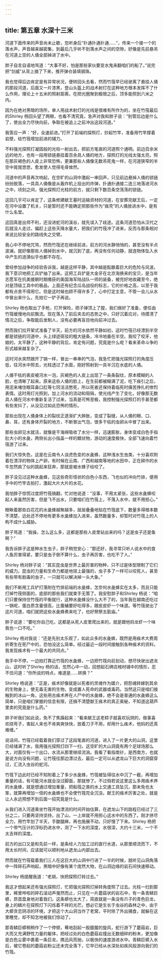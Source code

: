 ```yaml
---
---
---
```

title: 第五章 水深十三米
---




河道下面传来的声音尚未止歇，忽听身后“扑通扑通扑通……”，传来一个接一个的落水声，声音越来越密集，到最后几乎听不到落水声之间的空隙，好像是先前悬吊在河道上空的人俑全部掉进了水中。

胖子自言自语地骂道：“大事不好，怕是那些家伙要变水鬼来翻咱们的船了。”说完把“剑威”从背上摘了下来，推开弹仓装填钢珠。

我也觉得后边肯定是有异常状况，便转回头去看，然而竹筏早已经驶离了悬挂人俑的那段河道，后面又一片漆黑，登山头盔上的战术射灯在这种地方根本发挥不了什么作用，理论上十五米的照射距离，在把光圈聚到极限之后，顶多能照到六米之内。

因为在绝对黑暗的场所，单人用战术射灯的光线是很难有所作为的，坐在竹筏最后的Shirley 杨回头望了两眼，也看不清究竟，急声对我和胖子说：“别管后边是什么了，使出全力尽快向前，争取在被追上之前冲出这段河道。”

我答应一声：“好，全速前进。”打开了前端的探照灯，抄起竹竿，准备用竹竿撑着岩壁，给竹筏增加前进的辅力。

不料强光探照灯凝固般的光柱一射出去，把前方笔直的河道照个通明。前边百余米远的地方，也有一段用锁链悬挂着百余具人俑的地方，探照灯的光线太强太亮，照在那灰褐色的人皮上非常恐怖，更兼那些人俑像无数吊死鬼一样，在河道狭窄的半空中晃晃悠悠，愈发使人觉得毛骨耸然。

河道中的声音再次响起，在空旷的山洞中激起一串回声，只见前边悬掉人俑的锁链纷纷脱落，一具具人俑像是从轰炸机上投出的炸弹，扑通扑通接二连三地落进河水之中，顷刻之间，强光探照灯光柱的前方，就只剩下数百条空荡荡的锁链。

这回几乎可以肯定了，这条修建献王墓时运输资材的河道，在安葬完献王后，一定在河中设置了机关，只是暂时还不能确定把那些作为“痋壳”的人俑放进水中，是有什么名堂。

这回真是出师不利，还没进蛇河的溪谷，就先误入了歧途。这条河道恐怕从汉代之后就没人走过，偏赶上这些天降水量大，把我们的竹筏冲了进来，反而与那条相对来说比较安全的路线失之交臂。

我心中不停地咒骂，然而竹筏还在继续前进，前方的河水静悄悄的，甚至没有半点波澜，就好像那些人俑掉到水中，就沉到了底，再没有任何动静，就连物体坠入水中产生的涟漪似乎也都不存在。

曾经参加战争的经验告诉我，越是这样平静，其中越是酝酿着巨大的危险与风波。我下意识地把工兵铲抽了出来。这把工兵铲是大金牙在北京淘换来的宝贝，是当年志愿军在抗美援朝时期缴获的美国海军陆战队一师的装备，被完好地收藏至今，绝对是顶级工具中的极品，上面还有纪念瓜岛战役的标志，它的价格之高，以至于我都有点舍不得用它。但是这时候也顾不得许多了，心中打定主意，不管一会儿从水中冒出来什么，先拍它一铲子再说。

Shirley 杨也取出了手枪，打开保险，把子弹顶上了膛，我们做好了准备，便任由竹筏缓慢地向前飘流。现在落入了前后夹击的态势之中，只好沉着应对，待摸清了情况之后，争取能后发制人，没有必要再盲目地向前冲过去。

然而我们拉开架式准备了半天，前方的河水依然平静如初，这时竹筏已经漂到半空都是锁链的河道中，头上绿迹斑驳的粗大链条，冷冷地垂在半空。我咬了咬牙，他娘的，太平静了，这种平静的背后，肯定有问题，究竟是什么呢？看来革命斗争的形式越来越复杂了。

这时河水突然跟开了锅一样，冒出一串串的气泡，我急忙把强光探照灯的角度压低，往河水中照去，光柱透过了水面，刚好照射到一具半沉在水底的人俑。

人俑干枯的表皮被河水一泡，灰褐色的人皮上出现了一条条裂纹，原本模糊的人脸，也清晰了起来。原来这些人俑的脸上，在生前都被糊满了泥，吃下痋引之后，用泥来堵住眼耳鼻口肛等七窍活活憋死，所以死者还保持着临死时痛苦挣扎的惨烈表情。这时用灯光照到，加上河水的流动和阻隔，使光线产生了变化，好像那无数具人俑在河水中重新复活了过来，当真是可怖至极，我控制强光探照灯的手甚至都有些发抖了，从没见过如此恐怖的情形。

那些出现在人俑身体上的裂纹正逐渐扩大肿胀，变成了裂缝，从人俑的眼、口、鼻、耳，还有身体开裂的地方，不断冒出气泡，很多干枯的虫卵从中冒了出来。

那些虫卵见水就活，就像是干海绵吸收了水分一样，迅速膨胀，身体变成白色手指肚大小的水彘，两侧长出小指盖一样的鳍状物，游动的速度极快，全部飞速向着竹筏游了过来。

我们大惊失色，这是在云南令人谈虎色变的水彘蜂，这种浅水生虫类，十分喜欢附着在漂浮的物体上产卵，有时候在云南、广西和越南等地的水田中，正在耕作的水牛忽然疯了似的跳起来狂奔，那就是被水蜂子给咬了。

胖子没见过这种水彘蜂，见这些奇形怪状的白色小东西，飞也似的冲向竹排，便用手中的竹竿去拍打，激起大片大片的水花。

我怕胖子惊慌过度把竹筏搞翻，忙对他说道：“没事，不用太紧张，这些水彘蜂咬起人来虽然厉害，但是飞不出水，只要咱们在竹筏上，不落入水中，就不用担心。”

眼瞅着那些白花花的水彘蜂越聚越多，层层叠叠地贴在竹筏底下，数量多得根本数不清楚，远处还不停地有更多水彘蜂加入进来，虽然数量多，却暂时对竹筏上的人构不成什么威胁。

胖子骂道：“我操，怎么这么多，这都是那些人皮里钻出来的吗？这是虫子还是鱼啊？”

我告诉胖子这是种水生虫子，胖子稍觉安心：“那还好，我寻常只听人说水中的食人鱼厉害得紧，要只是虫子倒不算什么，虫子再厉害，也吃不了人。”

Shirley 杨对胖子说：“其实昆虫是世界上最厉害的物种，只不过是体型限制了它们的威力。昆虫的力量和生命力都是地球上最强的，虫子多了一样可以咬死人，甚至有些带有剧毒的虫子，一只就可以解决掉一头大象。”

我们不断用工兵铲打落附在竹排前端的水彘蜂，怎奈何水彘蜂实在太多，而且只能打掉竹筏侧面的，底部的那些我们就束手无策了。我安慰胖子和Shirley 杨说：“咱们只要保持住竹筏的平衡就行，这种水彘蜂没什么大不了的，当年我在越南还吃过一锅呢，蛋白质含量很高，比蚕蛹要好吃得多，跟皮皮虾一个味道。等竹筏驶出了这片河道，咱们就把这些水彘蜂煮来吃了，也好祭祭五脏庙。”

胖子说道：“要吃你自己吃，这都是从死人皮里爬出来的，就是跟他妈龙虾一个味我也一口不吃。”

Shirley 杨对我说：“还是先别太乐观了，如此众多的水彘蜂，既然是用痋术大费周折寄生在死尸中的，恐怕没这么简单。经过最近一段时间接触到各种痋术的资料，我发现痋术有一个最大的共同点。”

我手中不停，一边拍打靠近竹筏的水彘蜂，一边把竹筏向前划动，想尽快驶出遮龙山，这时听了Shirley 杨的话，忽然心中一动，回想起石碑店棺材铺中的情形，忍不住问道：“你所说的特点，难道是……转换？”

Shirley 杨说道：“正是，痋术好像就是以死者的灵魂作为媒介，把怨魂转嫁到其余的生物身上，使无毒无害的生物，变成置人死命的武器或毒药。当然这只是咱们接触到的冰山一角，这些用古痋术养在人尸中的水彘蜂，绝不会是普通的水彘蜂这么简单，只是咱们掌握的信息有限，还搞不清楚献王痋术的真正奥秘，不知道这葫芦里卖的究竟是什么药。”

胖子听我们如此说，免不了焦躁起来：“看来献王这老粽子就喜欢玩阴的，做事喜欢绕弯子，害起人来也不肯爽爽快快，放着刀子不用，却用什么痋术，他妈的还真难缠。”

说话间，竹筏已经载着我们穿过了这段笔直的河道，进入了一片更大的山洞，这里已经储满了水，我用强光探照灯四下一扫，这空旷的大山洞竟有两个足球场那么大，对面仅有一个出口，水流从那里继续流淌。我看了看指南针，是西南方，也就是说方向没有问题，让竹筏往那边漂过去，最后一定可以从遮龙山下巨大的洞窟穿过，汇流入虫谷的蛇河。

竹筏下边此时已经不知附着上了多少水彘蜂，竹筏被坠得往水中沉了一截，再增加重量的话，有可能河水就会没过脚面，那就惨了。不过倘若说这里这么多用痋术养的水彘蜂，就是想通过增加重量，把船筏之类的水上交通工具坠沉，那未免也太笨，就算再增加一倍的水彘蜂也不会使竹筏完全沉没。献王的痋术厉害之处，就是让人永远预想不到后面一招究竟是什么。

从我们进入河道乘坐竹筏开始漂流的时间开始估算，在遮龙山下的路程已经过了三分之二，只要再坚持坚持，出了山，一上岸就不用担心这水中的东西了。刚才拼尽全力，用竹竿划了半天，手酸腿麻，再也施展不动，只好慢了下来。Shirley 杨把一个带气压计的浮标扔进水中，测了一下水的深度，水很深，大约十三米，一个不太吉祥的深度。

前方的出口又是和先前一样，是条经人力加工过的直行水道，从那里顺流而下，不用太长时间，应该就可以顺利地从遮龙山内部出去。

然而就在竹筏载着我们三人在这巨大的山洞中行进了一半的时候，就听见山洞角落中一阵碎石声响起，黑暗中好像有某个庞然大物，在山洞边缘的岩石间快速移动。

Shirley 杨提醒我道：“老胡，快把探照灯转过去。”

我这才想起来还有强光探照灯，忙把强光探照灯掉转角度照了过去。光柱一扫到那里，稀里哗啦的碎石滚动声戛然而止，只见在一片蘑菇状的岩石中，有一条青鳞巨蟒，昂首盘身地对着我们。这条蟒也太大了，简直就是一条没有爪子的青色巨龙，身上的鳞片在探照灯下闪烁着不祥的光芒。想必它是生长于虫谷的森林之中，由于大蟒贪恋阴凉的环境，才把这个大山洞当作了老窝，平时除了外出捕食，就躲在这里睡觉，却不知怎地被我们惊动了。

那青鳞巨蟒稍稍作了一个停顿，蓦地刮起一股膻腥的旋风，蛇行游下了蘑菇岩，巨大而又充满野性力量的躯体，把经过处的白色蘑菇岩撞出无数细碎的粉末，更加像是白色尘雾中裹着一条巨龙，携迅风而驰，以极快的速度游进水中。青鳞巨蟒入水后，被它卷起的蘑菇岩粉尘还未完全落下，它早已经从水深处如疾风般游向我们的竹筏。